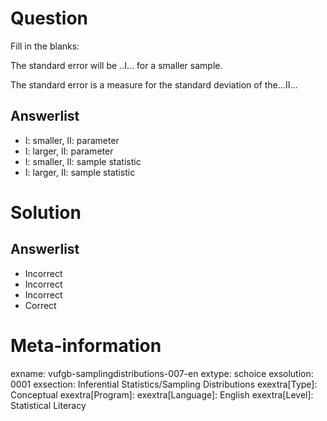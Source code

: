 Question
========
  
Fill in the blanks: 

The standard error will be  ..I… for a smaller sample.

The standard error is a measure for the standard deviation of the…II… 
  
Answerlist
----------
* I: smaller,  II: parameter
* I: larger,   II: parameter
* I: smaller,  II: sample statistic
* I: larger,  II: sample statistic


Solution
========

Answerlist
----------
* Incorrect
* Incorrect
* Incorrect
* Correct

Meta-information
================
exname: vufgb-samplingdistributions-007-en
extype: schoice
exsolution: 0001
exsection: Inferential Statistics/Sampling Distributions
exextra[Type]: Conceptual
exextra[Program]: 
exextra[Language]: English
exextra[Level]: Statistical Literacy